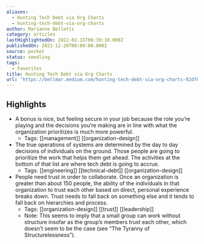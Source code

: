 ```yaml
---
aliases:
  - Hunting Tech Debt via Org Charts
  - hunting-tech-debt-via-org-charts
author: Marianne Bellotti
category: articles
lastHighlightedOn: 2022-02-15T06:39:18.000Z
publishedOn: 2021-12-20T00:00:00.000Z
source: pocket
status: seedling
tags:
  - Favorites
title: Hunting Tech Debt via Org Charts
url: 'https://bellmar.medium.com/hunting-tech-debt-via-org-charts-92df0b253145'
---
```

## Highlights

- A bonus is nice, but feeling secure in your job because the role you’re playing and the decisions you’re making are in line with what the organization prioritizes is much more powerful.
    - Tags: [[management]] [[organization-design]]
- The true operations of systems are determined by the day to day decisions of individuals on the ground. Those people are going to prioritize the work that helps them get ahead. The activities at the bottom of that list are where tech debt is going to accrue.
    - Tags: [[engineering]] [[technical-debt]] [[organization-design]]
- People need trust in order to collaborate. Once an organization is greater than about 150 people, the ability of the individuals in that organization to trust each other based on direct, personal experience breaks down. Trust needs to fall back on something else and it tends to fall back on hierarchies and process.
    - Tags: [[organization-design]] [[trust]] [[leadership]]
    - Note: This seems to imply that a small group can work without structure insofar as the group’s members trust each other, which doesn’t seem to be the case (see “The Tyranny of Structurelessness”).
